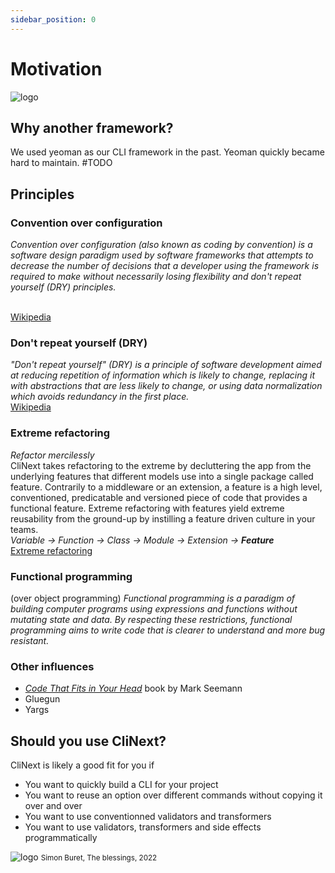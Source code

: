 ```yaml
---
sidebar_position: 0
---
```


# Motivation

![logo](/img/icon_xs.svg)


## Why another framework?
We used yeoman as our CLI framework in the past. Yeoman quickly became hard to maintain. 
#TODO

## Principles
### Convention over configuration
<i>Convention over configuration (also known as coding by convention) is a software design paradigm used by software frameworks that attempts to decrease the number of decisions that a developer using the framework is required to make without necessarily losing flexibility and don't repeat yourself (DRY) principles.</i>

<br />
<a href='https://en.wikipedia.org/wiki/Convention_over_configuration'>
Wikipedia
</a>


### Don't repeat yourself (DRY)
<i>"Don't repeat yourself" (DRY) is a principle of software development aimed at reducing repetition of information which is likely to change, replacing it with abstractions that are less likely to change, or using data normalization which avoids redundancy in the first place.</i>
<br />
<a href='https://en.wikipedia.org/wiki/Don%27t_repeat_yourself'>
Wikipedia
</a>


### Extreme refactoring
<i>Refactor mercilessly</i>
<br/>
CliNext takes refactoring to the extreme by decluttering the app from the underlying features that different models use into a single package called feature.
Contrarily to a middleware or an extension, a feature is a high level, conventioned, predicatable and versioned piece of code that provides a functional feature. 
Extreme refactoring with features yield extreme reusability from the ground-up by instilling a feature driven culture in your teams.
<br/>
<i>Variable → Function → Class → Module → Extension → <b>Feature</b></i>
<br/>
<a href='http://www.extremeprogramming.org/rules/refactor.html'>
Extreme refactoring
</a>

### Functional programming
(over object programming)
<i>Functional programming is a paradigm of building computer programs using expressions and functions without mutating state and data.
By respecting these restrictions, functional programming aims to write code that is clearer to understand and more bug resistant.</i>


### Other influences
- <a href='https://blog.ploeh.dk/2021/06/14/new-book-code-that-fits-in-your-head/'><i>Code That Fits in Your Head</i></a> book by Mark Seemann
- Gluegun
- Yargs


## Should you use CliNext?

CliNext is likely a good fit for you if
- You want to quickly build a CLI for your project
- You want to reuse an option over different commands without copying it over and over
- You want to use conventionned validators and transformers
- You want to use validators, transformers and side effects programmatically

![logo](/art/buret.png)
<small>Simon Buret, The blessings, 2022</small>
